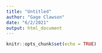 ```yaml
---
title: "Untitled"
author: "Gage Clawson"
date: "6/2/2021"
output: html_document
---
```


```r
knitr::opts_chunk$set(echo = TRUE)
```


